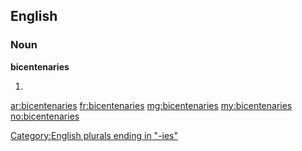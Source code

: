 ==English==

===Noun===
'''bicentenaries'''

# {{plural of|bicentenary}}

[[Category:English plurals ending in "-ies"]]

[[ar:bicentenaries]]
[[fr:bicentenaries]]
[[mg:bicentenaries]]
[[my:bicentenaries]]
[[no:bicentenaries]]